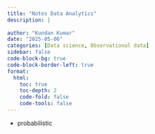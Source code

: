 ```yaml
---
title: "Notes Data Analytics"
description: |
  
author: "Kundan Kumar"
date: "2025-05-06"
categories: [Data science, Observational data]
sidebar: false
code-block-bg: true
code-block-border-left: true
format: 
  html:
    toc: true
    toc-depth: 2
    code-fold: false
    code-tools: false
---
```



* probabilistic 










